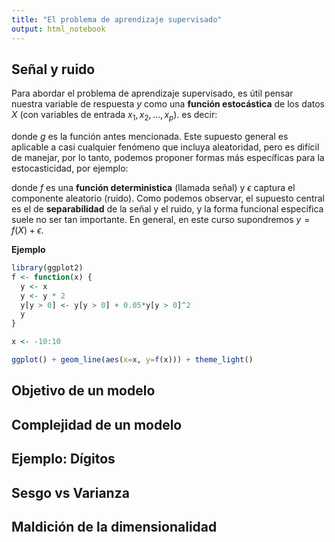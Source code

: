 ```yaml
---
title: "El problema de aprendizaje supervisado"
output: html_notebook
---
```


## Señal y ruido

Para abordar el problema de aprendizaje supervisado, es útil pensar nuestra variable de respuesta $y$ como una **función estocástica** de los datos $X$ (con variables de entrada $x_1, x_2, \ldots, x_p$). es decir: 

\begin{equation*}
  y = g(X)
\end{equation*}

donde $g$ es la función antes mencionada. Este supuesto general es aplicable a casi cualquier fenómeno que incluya aleatoridad, pero es difícil de manejar, por lo tanto, podemos proponer formas más específicas para la estocasticidad, por ejemplo:

\begin{align*}
  y =& f(X) + \epsilon \\
  y =& f(X) * \epsilon \\
  y =& f(X)^\epsilon \\
  \ldots
\end{align*}

donde $f$ es una **función deterministica** (llamada señal) y $\epsilon$ captura el componente aleatorio (ruido). Como podemos observar, el supuesto central es el de **separabilidad** de la señal y el ruido, y la forma funcional específica suele no ser tan importante. En general, en este curso supondremos $y = f(X) + \epsilon$.

**Ejemplo**

```r
library(ggplot2)
f <- function(x) {
  y <- x
  y <- y * 2 
  y[y > 0] <- y[y > 0] + 0.05*y[y > 0]^2
  y
}

x <- -10:10

ggplot() + geom_line(aes(x=x, y=f(x))) + theme_light()
```

## Objetivo de un modelo

## Complejidad de un modelo 

## Ejemplo: Dígitos

## Sesgo vs Varianza

## Maldición de la dimensionalidad